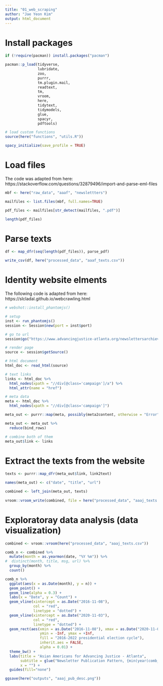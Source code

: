 ```yaml
---
title: "01_web_scraping"
author: "Jae Yeon Kim"
output: html_document
---
```


# Install packages 

```r
if (!require(pacman)) install.packages("pacman")

pacman::p_load(tidyverse, 
               lubridate,
               zoo,
               purrr, 
               tm.plugin.mail,
               readtext,
               tm,
               vroom,
               here, 
               tidytext, 
               tidymodels,
               glue,
               spacyr, 
               pdftools)

# load custom functions 
source(here("functions", "utils.R"))

spacy_initialize(save_profile = TRUE)
```

# Load files 

The code was adapted from here: https://stackoverflow.com/questions/32879496/import-and-parse-eml-files

```r
mbf <- here("raw_data", "aaaf", "newslettters")

mailfiles <- list.files(mbf, full.names=TRUE)

pdf_files <- mailfiles[str_detect(mailfiles, ".pdf")]

length(pdf_files)
```

# Parse texts 

```r
df <- map_dfr(seq(length(pdf_files)), parse_pdf)

write_csv(df, here("processed_data", "aaaf_texts.csv"))
```

# Identity website elments 

The following code is adapted from here: https://slcladal.github.io/webcrawling.html

```r
# webshot::install_phantomjs()

# setup 
inst <- run_phantomjs()
session <- Session$new(port = inst$port)

# go to url 
session$go("https://www.advancingjustice-atlanta.org/newslettersarchieve")

# render page 
source <- session$getSource()

# html document
html_doc <- read_html(source)
```

```r
# text links 
links <- html_doc %>%
  html_nodes(xpath = "//div[@class='campaign']/a") %>%
  html_attr(name = "href")

# meta data 
meta <- html_doc %>%
  html_nodes(xpath = "//div[@class='campaign']") 

meta_out <- purrr::map(meta, possibly(meta2content, otherwise = "Error"))

meta_out <- meta_out %>%
  reduce(bind_rows)

# combine both of them
meta_out$link <- links
```

# Extract the texts from the website 

```r
texts <- purrr::map_dfr(meta_out$link, link2text)

names(meta_out) <- c("date", "title", "url")

combined <- left_join(meta_out, texts)
  
vroom::vroom_write(combined, file = here("processed_data", "aaaj_texts.csv"))
```

# Exploratoray data analysis (data visualization)

```r
combined <- vroom::vroom(here("processed_data", "aaaj_texts.csv"))
```

```r
comb_n <- combined %>%
  mutate(month = as.yearmon(date, "%Y %m")) %>%
#  distinct(month, title, msg, url) %>%
  group_by(month) %>%
  count() 

comb_n %>%
  ggplot(aes(x = as.Date(month), y = n)) +
  geom_point() +
  geom_line(alpha = 0.3) +
  labs(x = "Date", y = "Count") +
  geom_vline(xintercept = as.Date("2016-11-08"),
             col = "red", 
             linetype = "dotted") +
  geom_vline(xintercept = as.Date("2020-11-03"),
             col = "red", 
             linetype = "dotted") +
  geom_rect(aes(xmin = as.Date("2016-11-08"), xmax = as.Date("2020-11-03"), 
                ymin = -Inf, ymax = +Inf, 
                fill = "2016-2022 presidential election cycle"),
                inherit.aes = FALSE,
                alpha = 0.01) +
  theme_bw() +
  labs(title = "Asian Americans for Advancing Justice - Atlanta",
       subtitle = glue("Newsletter Publication Pattern, {min(year(comb_n$month))}-{max(year(comb_n$month))}"),
       x = "") +
  guides(fill="none")

ggsave(here("outputs", "aaaj_pub_desc.png"))
```